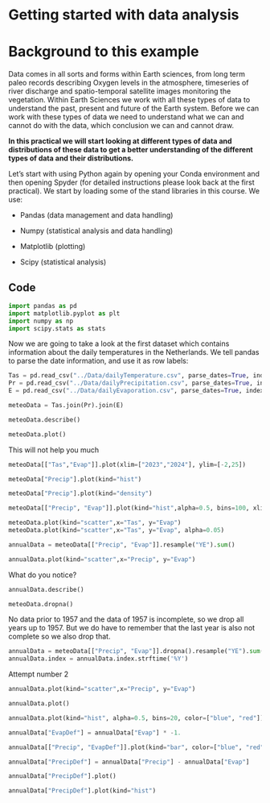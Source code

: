 # Getting started with data analysis

# Background to this example

Data comes in all sorts and forms within Earth sciences, from long term paleo records describing Oxygen levels in the atmosphere, timeseries of river discharge and spatio-temporal satellite images monitoring the vegetation. Within Earth Sciences we work with all these types of data to understand the past, present and future of the Earth system. Before we can work with these types of data we need to understand what we can and cannot do with the data, which conclusion we can and cannot draw.

**In this practical we will start looking at different types of data and distributions of these data to get a better understanding of the different types of data and their distributions.**

Let's start with using Python again by opening your Conda environment and then opening Spyder (for detailed instructions please look back at the first practical). We start by loading some of the stand libraries in this course. We use:

-   Pandas (data management and data handling)

-   Numpy (statistical analysis and data handling)

-   Matplotlib (plotting)

-   Scipy (statistical analysis)

## Code

``` python
import pandas as pd
import matplotlib.pyplot as plt
import numpy as np
import scipy.stats as stats
```

Now we are going to take a look at the first dataset which contains information about the daily temperatures in the Netherlands. We tell pandas to parse the date information, and use it as row labels:

``` python
Tas = pd.read_csv("../Data/dailyTemperature.csv", parse_dates=True, index_col=0)
Pr = pd.read_csv("../Data/dailyPrecipitation.csv", parse_dates=True, index_col=0)
E = pd.read_csv("../Data/dailyEvaporation.csv", parse_dates=True, index_col=0)
```

``` python
meteoData = Tas.join(Pr).join(E)
```

``` python
meteoData.describe()
```

``` python
meteoData.plot()
```

This will not help you much

``` python
meteoData[["Tas","Evap"]].plot(xlim=["2023","2024"], ylim=[-2,25])
```

``` python
meteoData["Precip"].plot(kind="hist")
```

``` python
meteoData["Precip"].plot(kind="density")
```

``` python
meteoData[["Precip", "Evap"]].plot(kind="hist",alpha=0.5, bins=100, xlim=[0,30])
```

``` python
meteoData.plot(kind="scatter",x="Tas", y="Evap")
meteoData.plot(kind="scatter",x="Tas", y="Evap", alpha=0.05)
```

``` python
annualData = meteoData[["Precip", "Evap"]].resample("YE").sum()
```

``` python
annualData.plot(kind="scatter",x="Precip", y="Evap")
```

What do you notice?

``` python
annualData.describe()
```

``` python
meteoData.dropna()
```
No data prior to 1957 and the data of 1957 is incomplete, so we drop all years up to 1957. But we do have to remember that the last year is also not complete so we also drop that.

``` python
annualData = meteoData[["Precip", "Evap"]].dropna().resample("YE").sum().loc["1958":"2023"]
annualData.index = annualData.index.strftime('%Y')
```
Attempt number 2

``` python
annualData.plot(kind="scatter",x="Precip", y="Evap")
```

``` python
annualData.plot()
```

``` python
annualData.plot(kind="hist", alpha=0.5, bins=20, color=["blue", "red"])
```

``` python
annualData["EvapDef"] = annualData["Evap"] * -1.
```

``` python
annualData[["Precip", "EvapDef"]].plot(kind="bar", color=["blue", "red"], stacked=True)
```

``` python
annualData["PrecipDef"] = annualData["Precip"] - annualData["Evap"]
```

``` python
annualData["PrecipDef"].plot()
```

``` python
annualData["PrecipDef"].plot(kind="hist")
```

